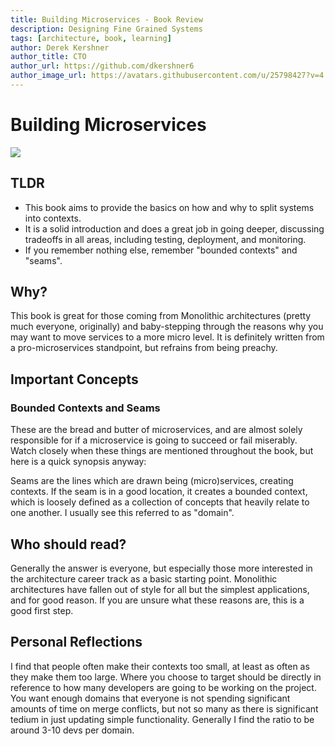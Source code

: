 ```yaml
---
title: Building Microservices - Book Review
description: Designing Fine Grained Systems
tags: [architecture, book, learning]
author: Derek Kershner
author_title: CTO
author_url: https://github.com/dkershner6
author_image_url: https://avatars.githubusercontent.com/u/25798427?v=4
---
```



# Building Microservices

<div
    style={{
        display: "flex",
        alignItems: "center",
        justifyContent: "center",
        width: "100%",
        overflow: "hidden",
    }}
>
    <img src={buildImageUrl("building-microservices.jpg")} />
</div>

## TLDR

-   This book aims to provide the basics on how and why to split systems into contexts.
-   It is a solid introduction and does a great job in going deeper, discussing tradeoffs in all areas, including testing, deployment, and monitoring.
-   If you remember nothing else, remember "bounded contexts" and "seams".

## Why?

This book is great for those coming from Monolithic architectures (pretty much everyone, originally) and baby-stepping through the reasons why you may want to move services to a more micro level. It is definitely written from a pro-microservices standpoint, but refrains from being preachy.

<!--truncate-->

## Important Concepts

### Bounded Contexts and Seams

These are the bread and butter of microservices, and are almost solely responsible for if a microservice is going to succeed or fail miserably. Watch closely when these things are mentioned throughout the book, but here is a quick synopsis anyway:

Seams are the lines which are drawn being (micro)services, creating contexts. If the seam is in a good location, it creates a bounded context, which is loosely defined as a collection of concepts that heavily relate to one another. I usually see this referred to as "domain".

## Who should read?

Generally the answer is everyone, but especially those more interested in the architecture career track as a basic starting point. Monolithic architectures have fallen out of style for all but the simplest applications, and for good reason. If you are unsure what these reasons are, this is a good first step.

## Personal Reflections

I find that people often make their contexts too small, at least as often as they make them too large. Where you choose to target should be directly in reference to how many developers are going to be working on the project. You want enough domains that everyone is not spending significant amounts of time on merge conflicts, but not so many as there is significant tedium in just updating simple functionality. Generally I find the ratio to be around 3-10 devs per domain.
